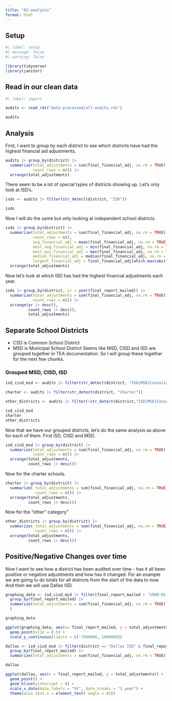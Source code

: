 ```yaml
---
title: "02-analysis"
format: html
---
```


## Setup

```r
#| label: setup
#| message: false
#| warning: false

library(tidyverse)
library(janitor)
```

## Read in our clean data

```r
#| label: import

audits <- read_rds("data-processed/all-audits.rds")

audits
```

## Analysis
First, I want to group by each district to see which districts have had the highest financial aid adjustments. 

```r
audits |> group_by(district) |> 
  summarize(total_adjustments = sum(final_financial_adj, na.rm = TRUE), 
            count_rows = n()) |> 
  arrange(total_adjustments)
```

There seem to be a lot of special types of districts showing up. Let's only look at ISD's. 

```r
isds <- audits |> filter(str_detect(district, "ISD"))

isds
```

Now I will do the same but only looking at independent school districts.

```r
isds |> group_by(district) |> 
  summarize(total_adjustments = sum(final_financial_adj, na.rm = TRUE),
            count_rows = n(),
            avg_financial_adj = mean(final_financial_adj, na.rm = TRUE),
            most_neg_financial_adj = min(final_financial_adj, na.rm = TRUE),
            most_pos_financial_adj = max(final_financial_adj, na.rm = TRUE),
            median_financial_adj = median(final_financial_adj, na.rm = TRUE),
            largest_financial_adj = final_financial_adj[which.max(abs(final_financial_adj))]) |> # check with mcdonald
  arrange(total_adjustments)
```

Now let's look at which ISD has had the highest financial adjustments each year.

```r
isds |> group_by(district, yr = year(final_report_mailed)) |> 
  summarize(total_adjustments = sum(final_financial_adj, na.rm = TRUE),
            count_rows = n()) |> 
  arrange(yr |> desc(), 
          count_rows |> desc(), 
          total_adjustments)
```

## Separate School Districts

- CSD is Common School District
- MSD is Municipal School District
Seems like MSD, CISD and ISD are grouped together in TEA documentation. So I will group these together for the next few chunks. 

### Grouped MSD, CISD, ISD

```r
isd_cisd_msd <- audits |> filter(str_detect(district, "ISD|MSD|Consolidated ISD"))

charter <- audits |> filter(str_detect(district, "Charter"))

other_districts <- audits |> filter(!str_detect(district,"ISD|MSD|Consolidated ISD|Charter"))

isd_cisd_msd
charter
other_districts

```

Now that we have our grouped districts, let's do the same analysis as above for each of them. First ISD, CISD and MSD.

```r

isd_cisd_msd |> group_by(district) |> 
  summarize(total_adjustments = sum(final_financial_adj, na.rm = TRUE),
            count_rows = n()) |> 
  arrange(total_adjustments, 
          count_rows |> desc())
```

Now for the charter schools.

```r
charter |> group_by(district) |> 
  summarize( total_adjustments = sum(final_financial_adj, na.rm = TRUE),
             count_rows = n()) |> 
  arrange(total_adjustments,
          count_rows |> desc())
```

Now for the "other" category"

```r
other_districts |> group_by(district) |> 
  summarize( total_adjustments = sum(final_financial_adj, na.rm = TRUE),
             count_rows = n()) |> 
  arrange(total_adjustments,
          count_rows |> desc())
```

## Positive/Negative Changes over time

Now I want to see how a district has been audited over time - has it all been positive or negative adjustments and how has it changed. For an example we are going to do totals for all districts from the start of the data to now. And then we will use Dallas ISD.

```r
graphing_data <- isd_cisd_msd |> filter(final_report_mailed > "1999-01-01") |> 
  group_by(final_report_mailed) |> 
  summarize(total_adjustments = sum(final_financial_adj, na.rm = TRUE)
  )

graphing_data
```

```r
ggplot(graphing_data, aes(x= final_report_mailed, y = total_adjustments)) +
  geom_point(size = 0.5) +
  scale_y_continuous(limits = c(-7000000, 1000000))
```

```r
dallas <- isd_cisd_msd |> filter(district == "Dallas ISD" & final_report_mailed >"1999-01-01") |> 
  group_by(final_report_mailed) |> 
  summarize(total_adjustments = sum(final_financial_adj, na.rm = TRUE))

dallas
```

```r
ggplot(dallas, aes(x = final_report_mailed, y = total_adjustments)) + 
  geom_point() +
  geom_hline(yintercept = 0) +
  scale_x_date(date_labels = "%Y", date_breaks = "1 year") +
  theme(axis.text.x = element_text( angle = 45))
```

